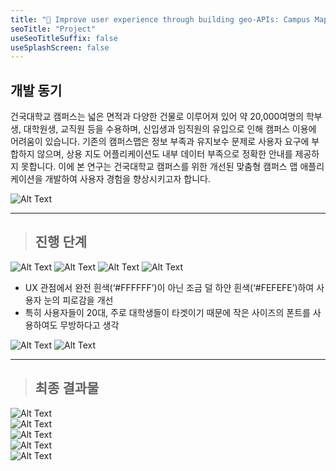 ```yaml
---
title: "📱 Improve user experience through building geo-APIs: Campus Map application for Konkuk University"
seoTitle: "Project"
useSeoTitleSuffix: false
useSplashScreen: false
---
```


## 개발 동기   
건국대학교 캠퍼스는 넓은 면적과 다양한 건물로 이루어져 있어 약 20,000여명의 학부생, 대학원생, 교직원 등을 수용하며, 신입생과 임직원의 유입으로 인해 캠퍼스 이용에 어려움이 있습니다. 기존의 캠퍼스맵은 정보 부족과 유지보수 문제로 사용자 요구에 부합하지 않으며, 상용 지도 어플리케이션도 내부 데이터 부족으로 정확한 안내를 제공하지 못합니다. 이에 본 연구는 건국대학교 캠퍼스를 위한 개선된 맞춤형 캠퍼스 맵 애플리케이션을 개발하여 사용자 경험을 향상시키고자 합니다.


![Alt Text](/project4_d1.png)

___

> ## 진행 단계      
![Alt Text](/18.png)
![Alt Text](/19.png)
![Alt Text](/20.png)
![Alt Text](/21.png)
+ UX 관점에서 완전 흰색(‘#FFFFFF’)이 아닌 조금 덜 하얀 흰색(‘#FEFEFE’)하여 사용자 눈의 피로감을 개선
+ 특히 사용자들이 20대, 주로 대학생들이 타겟이기 때문에 작은 사이즈의 폰트를 사용하여도 무방하다고 생각 

![Alt Text](/22.png)
![Alt Text](/23.png)

___     

> ## 최종 결과물
![Alt Text](/3.png)     
![Alt Text](/4.png)     
![Alt Text](/5.png)     
![Alt Text](/6.png)     
![Alt Text](/7.png)     
